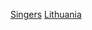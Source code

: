 {{Commonscat|Vocalists from Lithuania}}

{{DEFAULTSORT:Lithuanian singers}}
[[Category:立陶宛音乐家|Singers]]
[[Category:各國歌手|Lithuania]]